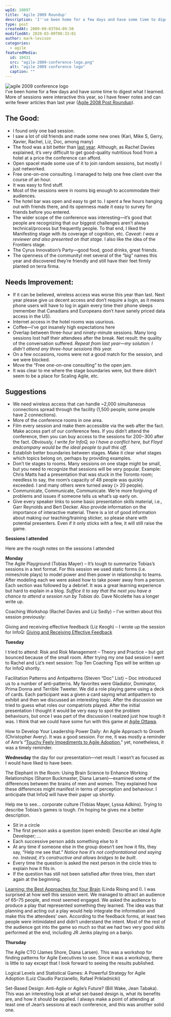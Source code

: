 ```yaml
---
wpId: 10097
title: 'Agile 2009 Roundup'
description: 'I''ve been home for a few days and have some time to digest what I learned. More of sessions were interactive this year, so I have fewer notes and can write fewer articles than last year (Agile 2008 Post Roundup). The Good: I found only one bad session. I saw a lot of old friends ...'
type: post
createdAt: 2009-09-03T04:09:50
modifiedAt: 2020-03-09T08:33:01
author: mark-levison
categories:
  - agile
featuredMedia:
  id: 10431
  src: "agile-2009-conference-logo.png"
  alt: "agile 2009 conference logo"
  caption: ""
---
```



![agile 2009 conference logo](agile-2009-conference-logo.png)  
I’ve been home for a few days and have some time to digest what I learned. More of sessions were interactive this year, so I have fewer notes and can write fewer articles than last year ([Agile 2008 Post Roundup](/blog/agile-2008-post-roundup.html)).

## **The Good**:

*   I found only one bad session.
*   I saw a lot of old friends and made some new ones (Kari, Mike S, Gerry, Xavier, Rachel, Liz, Doc, among many)
*   The food was a bit better than [last year](/blog/agile-2008-a-personal-retrospective.html). Although, as Rachel Davies explained, it’s very difficult to get good-quality nutritious food from a hotel at a price the conference can afford.
*   Open spaceI made some use of it to join random sessions, but mostly I just networked.
*   Free one-on-one consulting. I managed to help one free client over the course of an hour.
*   It was easy to find stuff.
*   Most of the sessions were in rooms big enough to accommodate their audiences.
*   The hotel bar was open and easy to get to. I spent a few hours hanging out with friends there, and its openness made it easy to survey for friends before you entered.
*   The wider scope of the conference was interesting—it’s good that people are recognizing that our biggest challenges aren’t always technical/process but frequently people. To that end, I liked the Manifesting stage with its coverage of cognition, etc. _Caveat: I was a reviewer and also presented on that stage._ I also like the idea of the Frontiers stage.
*   The Cyrus Innovation’s Party—good food, good drinks, great friends.
*   The openness of the communityI met several of the “big” names this year and discovered they’re friendly and still have their feet firmly planted on terra firma.

## **Needs Improvement:**

*   If it can be believed, wireless access was worse this year than last. Next year please give us decent access and don’t require a login, as it means phone users will have to log in again every time their phone sleeps (remember that Canadians and Europeans don’t have sanely priced data access in the US).
*   Internet access in the hotel rooms was usurious.
*   Coffee—I’ve got insanely high expectations here
*   Overlap between three-hour and ninety-minute sessions. Many long sessions lost half their attendees after the break. Net result: the quality of the conversation suffered. _Repeat from last year—my solution: I didn’t attend any three-hour sessions this year._
*   On a few occasions, rooms were not a good match for the session, and we were blocked.
*   Move the “Free one-on-one consulting” to the open jam.
*   It was clear to me where the stage boundaries were, but there didn’t seem to be a place for Scaling Agile, etc.

## **Suggestions**

*   We need wireless access that can handle ~2,000 simultaneous connections spread through the facility (1,500 people; some people have 2 connections).
*   More of the conference rooms in one area.
*   Film every session and make them accessible via the web after the fact. Make access part of our conference fees. If you didn’t attend the conference, then you can buy access to the sessions for $200-$300 after the fact. _Obviously, I write for InfoQ, so I have a conflict here, but Floyd andcompany would be the ideal people to pull this off._
*   Establish better boundaries between stages. Make it clear what stages which topics belong on, perhaps by providing examples.
*   Don’t tie stages to rooms. Many sessions on one stage might be small, but you need to recognize that sessions will be very popular. Example: Chris Matts had a presentation that was stuck in the Toronto room; needless to say, the room’s capacity of 48 people was quickly exceeded. I and many others were turned away (> 20 people).
*   Communicate, Communicate, Communicate. We’re more forgiving of problems and issues if someone tells us what’s up early on.
*   Give every speaker links to some basic presentation skills material, i.e., Garr Reynolds and Bert Decker. Also provide information on the importance of interactive material. There is a lot of good information about making our teaching/training sticker, so please share with potential presenters. Even if it only sticks with a few, it will still raise the game.

**Sessions I attended**

Here are the rough notes on the sessions I attended

**Monday**  
The Agile Playground (Tobias Mayer) – It’s tough to summarize Tobias’s sessions in a text format. For this session we used static forms (i.e. mimes/role plays) to model power and then power in relationship to teams. After modeling each we were asked how to take power away from a person. Each section was followed by a debrief. It was a great learning experience but hard to explain in a blog. _Suffice it to say that the next you have a chance to attend a session run by Tobias do._ Dave Nicolette has a longer write up.

Coaching Workshop (Rachel Davies and Liz Sedly) – I’ve written about this session previously:

Giving and receiving effective feedback (Liz Keogh) – I wrote up the session for InfoQ: [Giving and Receiving Effective Feedback](https://www.infoq.com/news/2009/08/Effective-Feedback)

**Tuesday**

I tried to attend: Risk and Risk Management – Theory and Practice – but got bounced because of the small room. After trying my one bad session I went to Rachel and Liz’s next session: Top Ten Coaching Tips will be written up for InfoQ shortly.

Facilitation Patterns and Antipatterns (Steven “Doc” List) – Doc introduced us to a number of anti-patterns. My favorites were Gladiator, Dominator, Prima Donna and Terrible Tweeter. We did a role playing game using a deck of cards. Each participant was a given a card saying what antipattern to exhibit and then we discussed an interesting topic. After the discussion we tried to guess what roles our compatriots played. After the initial presentation I thought it would be very easy to spot the problem behaviours, but once I was part of the discussion I realized just how tough it was. I think that we could have some fun with this game at [Agile Ottawa](https://agileottawa.wordpress.com/).

How to Develop Your Leadership Power Daily: An Agile Approach to Growth (Christopher Avery). It was a good session. For me, it was mostly a reminder of Amr’s “[Touchy Feely Impediments to Agile Adoption](https://www.infoq.com/news/2008/08/agile_impediments),” yet, nonetheless, it was a timely reminder.

**Wednesday** the day for our presentation—net result: I wasn’t as focused as I would have liked to have been.

The Elephant in the Room: Using Brain Science to Enhance Working Relationships (Sharon Buckmaster, Diana Larsen)—examined some of the differences between the brains of men and women. They explained how these differences might manifest in terms of perception and behaviour. I anticipate that InfoQ will have their paper up shortly.

Help me to see… corporate culture (Tobias Mayer, Lyssa Adkins). Trying to describe Tobias’s games is tough. I’m hoping he gives me a better description.

*   Sit in a circle
*   The first person asks a question (open ended): Describe an ideal Agile Developer; …
*   Each successive person adds something else to it
*   At any time if someone else in the group doesn’t see how it fits, they say, “Help me see that.” _Notice how it’s not confrontational and saying no. Instead, it’s constructive and allows bridges to be built._
*   Every time the question is asked the next person in the circle tries to explain how it fits in.
*   If the question has still not been satisfied after three tries, then start again at the beginning.

[Learning: the Best Approaches for Your Brain](/blog/learning-best-approaches-for-your-brain-slide-deck.html) (Linda Rising and I). I was surprised at how well this session went. We managed to attract an audience of 65–75 people, and most seemed engaged. We asked the audience to produce a play that represented something they learned. The idea was that planning and acting out a play would help integrate the information and make this the attendees’ own. According to the feedback forms, at least two people were intimidated and didn’t understand the intent. Most of the rest of the audience got into the game so much so that we had two very good skits performed at the end, including JR Jenks playing on a banjo.

**Thursday**

The Agile CTO (James Shore, Diana Larsen). This was a workshop for finding patterns for Agile Executives to use. Since it was a workshop, there is little to say except that I look forward to seeing the results published.

Logical Levels and Statistical Games: A Powerful Strategy for Agile Adoption (Luiz Claudio Parzianello, Rafael Prikladnicki)

Set-Based Design: Anti-Agile or Agile’s Future? (Bill Wake, Jean Tabaka). This was an interesting look at what set-based design is, what its benefits are, and how it should be applied. I always make a point of attending at least one of Jean’s sessions at each conference, and this was another solid one.